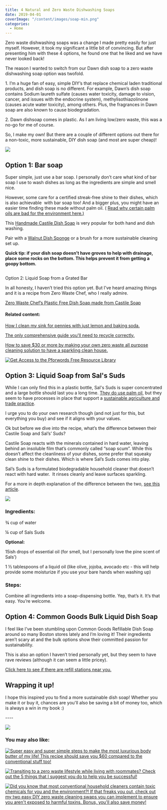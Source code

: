 ```yaml
---
title: 4 Natural and Zero Waste Dishwashing Soaps
date: 2019-04-01
coverImage: "/content/images/soap-min.png"
categories:
  - Home
---
```


Zero waste dishwashing soaps was a change I made pretty easily for just myself. However, it took my significant a little bit of convincing. But after presenting him with these 4 options, he found one that he liked and we have never looked back!

The reason I wanted to switch from our Dawn dish soap to a zero waste dishwashing soap option was twofold.

1\. I’m a huge fan of easy, simple DIY’s that replace chemical laden traditional products, and dish soap is no different. For example, Dawn’s dish soap contains Sodium laureth sulfate (causes water toxicity, damage to vision, cancer, and issues with the endocrine system), methylisothiazolinone (causes acute water toxicity), among others. Plus, the fragrances in Dawn soap are also known to cause biodegradation.

2\. Dawn dishsoap comes in plastic. As I am living low/zero waste, this was a no-go for me of course.

So, I make my own! But there are a couple of different options out there for a non-toxic, more sustainable, DIY dish soap (and most are super cheap)!

![](https://i2.wp.com/pforwords.com/wp-content/uploads/2019/03/soap-min.png?fit=1024%2C690)

## Option 1: Bar soap

Super simple, just use a bar soap. I personally don’t care what kind of bar soap I use to wash dishes as long as the ingredients are simple and smell nice.

However, some care for a certified streak-free shine to their dishes, which is also achievable  with bar soap too! And a bigger plus, you might have an easier time finding these made without palm oil. ( [Read why certain palm oils are bad for the environment here.](https://www.ecowatch.com/why-is-palm-oil-so-bad-1881907014.html)[)](https://www.ecowatch.com/why-is-palm-oil-so-bad-1881907014.html)

This [Handmade Castile Dish Soap](https://earthhero.com/products/home/bestowed-essentials-handmade-castile-soap-dish-washing-block/?ref=pforwords) is very popular for both hand and dish washing.

Pair with a [Walnut Dish Sponge](http://earthhero.com/products/home/full-circle-walnut-scrubber-sponge/?ref=pforwords) or a brush for a more sustainable cleaning set up.

**Quick tip: if your dish soap doesn’t have groves to help with drainage, place some rocks on the bottom. This helps prevent it from getting a goopy bottom.**

##

Option 2: Liquid Soap from a Grated Bar

In all honesty, I haven’t tried this option yet. But I’ve heard amazing things and it is a recipe from Zero Waste Chef, who I really admire.

[Zero Waste Chef’s Plastic Free Dish Soap made from Castile Soap](https://zerowastechef.com/2014/06/20/diy-dish-soap/)

#### **Related content:**

[How I clean my sink for pennies with just lemon and baking soda.](https://pforwords.com/clean-sink-lemon-baking-soda/)

[The only comprehensive guide you'll need to recycle correctly.](https://pforwords.com/a-comprehensive-guide-to-recycling-correctly/)

[How to save \$30 or more by making your own zero waste all purpose cleaning solution to have a sparkling clean house.](https://pforwords.com/zero-waste-cleaning-swaps/)

[![Get Access to the Pforwords Free Resource Library](images/FREE-RESOURCE-LIBRARY-min.png)](https://mailchi.mp/be227f5f5cdc/freeresources)

## Option 3: Liquid Soap from Sal's Suds

While I can only find this in a plastic bottle, Sal's Suds is super concentrated and a large bottle should last you a long time. [They do use palm oil](https://www.drbronner.com/media-center/press-release/dr-bronners-sources-certified-fair-trade-organic-palm-kernel-oil-ecuador/), but they seem to have processes in place that support a [sustainable agriculture and trade practice](https://www.drbronner.com/about/our-suppliers/projects-and-partnerships/).

I urge you to do your own research though (and not just for this, but everything you buy) and see if it aligns with your values.

Ok but before we dive into the recipe, what’s the difference between their Castile Soap and Sal’s’ Suds?

Castile Soap reacts with the minerals contained in hard water, leaving behind an insoluble film that’s commonly called “soap scum”. While this doesn’t affect the cleanliness of your dishes, some prefer that squeaky clean shine to their dishes. Which is where Sal’s Suds comes into play.

Sal’s Suds is a formulated biodegradable household cleaner that doesn’t react with hard water.  It rinses cleanly and leave surfaces sparkling.

For a more in depth explanation of the difference between the two, [see this article](http://www.lisabronner.com/sal-suds-or-castile-soap-which-one-should-you-use/).

![](images/My-Soap-Photo-min-792x1024.jpg)

### Ingredients:

¾ cup of water

¼ cup of Sals Suds

**Optional:**

15ish drops of essential oil (for smell, but I personally love the pine scent of Sals’)

1 ½ tablespoons of a liquid oil (like olive, jojoba, avocado etc - this will help provide some moisturize if you use your bare hands when washing up)

### Steps:

Combine all ingredients into a soap-dispensing bottle. Yep, that’s it. It’s that easy. You’re welcome.

## Option 4: Common Goods Bulk Liquid Dish Soap

I feel like I’ve been stumbling upon Common Goods Refillable Dish Soap around so many Boston stores lately and I’m loving it! Their ingredients aren’t scary at and the bulk options show their committed passion for sustainability.

This is also an option I haven’t tried personally yet, but they seem to have rave reviews (although it can seem a little pricey).

[Click here to see if there are refill stations near you.](https://www.commongoodandco.com/)

## Wrapping it up!

I hope this inspired you to find a more sustainable dish soap! Whether you make it or buy it, chances are you'll also be saving a bit of money too, which is always a win in my book :)

\----

![](https://i1.wp.com/pforwords.com/wp-content/uploads/2019/03/SOAP-pin-min.png?fit=684%2C1024)

### You may also like:

[![Super easy and super simple steps to make the most luxurious body butter of my life! This recipe should save you $60 compared to the conventional stuff too!](images/BODY-BUTTER-pin-min-684x1024.png)](https://pforwords.com/3-steps-make-whipped-body-butter/)

[![Transiting to a zero waste lifestyle while living with roommates? Check out the 5 things that I suggest you do to help you be successful!](images/Roommates-1-min-684x1024.png)](https://pforwords.com/living-zero-waste-with-roommates/)

[![Did you know that most conventional household cleaners contain toxic chemicals for you and the environment?! If that freaks you out, check out my two easy DIY zero waste cleaning swaps you can implement to ensure you aren't exposed to harmful toxins. Bonus, you'll also save money!](images/Cleaners-min-1-684x1024.png)](https://pforwords.com/zero-waste-cleaning-swaps/)
